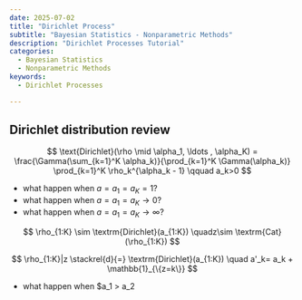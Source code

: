 ```yaml
---
date: 2025-07-02
title: "Dirichlet Process"
subtitle: "Bayesian Statistics - Nonparametric Methods"
description: "Dirichlet Processes Tutorial"
categories:
  - Bayesian Statistics
  - Nonparametric Methods
keywords:
  - Dirichlet Processes

---
```



## Dirichlet distribution review

$$
\text{Dirichlet}(\rho \mid \alpha_1, \ldots , \alpha_K) = \frac{\Gamma(\sum_{k=1}^K \alpha_k)}{\prod_{k=1}^K \Gamma(\alpha_k)} \prod_{k=1}^K \rho_k^{\alpha_k - 1} \qquad a_k>0
$$

- what happen when $a=a_1=a_K=1$?
- what happen when $a=a_1=a_K \to 0$?
- what happen when $a=a_1=a_K \to \infty$?

$$
\rho_{1:K} \sim \textrm{Dirichlet}(a_{1:K}) \quadz\sim \textrm{Cat}(\rho_{1:K})
$$

$$
\rho_{1:K}|z \stackrel{d}{=} \textrm{Dirichlet}(a_{1:K}) \quad a'_k= a_k + \mathbb{1}_{\{z=k\}} 
$$

- what happen when $a_1 > a_2

